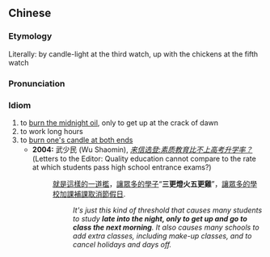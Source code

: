{{also|三更灯火五更鸡}}
==Chinese==
{{zh-forms|s=三更灯火五更鸡|type=2221}}

===Etymology===
Literally: by candle-light at the third watch, up with the chickens at the fifth watch

===Pronunciation===
{{zh-pron
|m=sāngēng dēnghuǒ wǔgēng jī
|cat=id
}}

===Idiom===
{{zh-idiom}}

# to [[burn the midnight oil]], only to get up at the crack of dawn
# to work long hours
# to [[burn one's candle at both ends]]
#* '''2004:''' 武少民 (Wu Shaomin), ''[http://www.people.com.cn/GB/jiaoyu/1055/2789198.html 来信选登:素质教育比不上高考升学率？]'' (Letters to the Editor: Quality education cannot compare to the rate at which students pass high school entrance exams?)
#*: [[就是]][[這樣]][[的]][[一]][[道]][[檻]]，[[讓]][[眾多]][[的]][[學子]]“'''三更燈火五更雞'''”，[[讓]][[眾多]][[的]][[學校]][[加]][[課]][[補]][[課]][[取消]][[節]][[假日]].
#*:: ''It's just this kind of threshold that causes many students to study '''late into the night, only to get up and go to class the next morning'''. It also causes many schools to add extra classes, including make-up classes, and to cancel holidays and days off.''